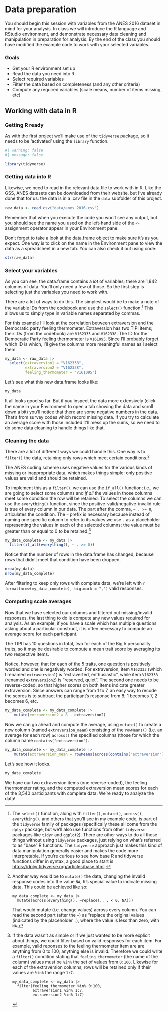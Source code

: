 # Data preparation

You should begin this session with variables from the ANES 2016 dataset in mind for your analysis. In class we will introduce the R language and RStudio environment, and demonstrate necessary data cleaning and manipulation in preparation for analysis. By the end of the class you should have modified the example code to work with your selected variables.

### Goals

-   Get your R environment set up
-   Read the data you need into R
-   Select required variables
-   Filter the data based on completeness (and any other criteria)
-   Compute any required variables (scale means, number of items missing, etc)

## Working with data in R

### Getting R ready

As with the first project we'll make use of the `tidyverse` package, so it needs to be 'activated' using the `library` function.

```r
#| warning: false
#| message: false

library(tidyverse)

```

### Getting data into R

Likewise, we need to read in the relevant data file to work with in R. Like the GSS, ANES datasets can be downloaded from their website, but I've already done that for us: the data is in a .csv file in the `data` subfolder of this project.

```r

raw_data <- read.csv("data/anes_2016.csv")

```

Remember that when you execute the code you won't see any output, but you should see the name you used on the left-hand side of the `<-` assignment operator appear in your Environment pane.

Don't forget to take a look at the data.frame object to make sure it's as you expect. One way is to click on the name in the Environment pane to view the data as a spreadsheet in a new tab. You can also check it out using code:

```r

str(raw_data)

```


### Select your variables

As you can see, the data.frame contains a *lot* of variables; there are 1,842 columns of data. You'll only need a few of those. So the first step is selecting just the variables you need to work with.

There are a lot of ways to do this. The simplest would be to make a note of the variable IDs from the codebook and use the `select()` function.[^tidyverse-note] This allows us to simply type in variable names separated by commas.

For this example I'll look at the correlation between extraversion and the Democratic party feeling thermometer. Extraversion has two TIPI items; their IDs (from the codebook) are `V162333` and `V162338`. The ID for the Democratic Party feeling thermometer is `V161095`. Since I'll probably forget which ID is which, I'll give the columns more meaningful names as I select them.

```r

my_data <- raw_data |> 
  select(extraversion1 = "V162333", 
         extraversion2 = "V162338",
         feeling_thermometer = "V161095")

```

Let's see what this new data.frame looks like:

```r
my_data
```

It all looks good so far. But if you inspect the data more extensively (click the name in your Environment to open a tab showing the data and scroll down a bit) you'll notice that there are some negative numbers in the data. That's from survey codes which record missing data. If you try to calculate an average score with those included it'll mess up the sums, so we need to do some data cleaning to handle things like that.

### Cleaning the data

There are a lot of different ways we could handle this. One way is to `filter()` the data, retaining only rows which meet certain conditions.[^1]

The ANES coding scheme uses negative values for the various kinds of missing or inappropriate data, which makes things simple: only positive values are valid and should be retained.

To implement this as a `filter()`, we can use the `if_all()` function; i.e., we are going to select some columns and *if all* the values in those columns meet some condition the row will be retained. To select the columns we can use the `everything()` function, since the positive-valid/negative-invalid rule is true of every column in our data. The part after the comma, `~ . >= 0`, articulates the condition. The `~` prefix is necessary because instead of naming one specific column to refer to its values we use `.` as a placeholder representing the values in each of the selected columns; the value must be greater than or equal to 0 to be retained.[^2] 

```r
my_data_complete <- my_data |> 
  filter(if_all(everything(), ~ . >= 0))
```

Notice that the number of rows in the data.frame has changed, because rows that didn't meet that condition have been dropped.

```r
nrow(my_data)
nrow(my_data_complete) 
```

After filtering to keep only rows with complete data, we're left with `r format(nrow(my_data_complete), big.mark = ",")` valid responses.

### Computing scale averages

Now that we have selected our columns and filtered out missing/invalid responses, the last thing to do is compute any new values required for analysis. As an example, if you have a scale which has multiple questions asking about a particular construct, it is often necessary to compute an average score for each participant.

The TIPI has 10 questions in total, two for each of the Big 5 personality traits, so it may be desirable to compute a mean trait score by averaging its two respective items.

Notice, however, that for each of the 5 traits, one question is positively worded and one is negatively worded. For extraversion, item `V162333` (which I renamed `extraversion1`) is "extraverted, enthusiastic", while item `V162338` (renamed `extraversion2`) is "reserved, quiet". The second one needs to be reverse-coded, so that higher scores on both items indicate greater extraversion. Since answers can range from 1 to 7, an easy way to recode the scores is to subtract the participant's response from 8; 1 becomes 7, 2 becomes 6, etc.

```r

my_data_complete <- my_data_complete |>
    mutate(extraversion2 = 8 - extraversion2)

```

Now we can go ahead and compute the average, using `mutate()` to create a new column (named `extraversion_mean`) consisting of the `rowMeans()` (i.e. an average for each row) `across()` the specified columns (those for which the column name `contains("extraversion")`.

```r

my_data_complete <- my_data_complete |>
    mutate(extraversion_mean = rowMeans(across(contains("extraversion"))))

```

Let's see how it looks.

```r
my_data_complete
```

We have our two extraversion items (one reverse-coded), the feeling thermometer rating, and the computed extraversion mean scores for each of the 3,540 participants with complete data. We're ready to analyze the data!

[^tidyverse-note]: The `select()` function, along with `filter()`, `mutate()`, `across()`, `everything()`, and others that you'll see in my example code, is part of the `tidyverse` family of packages (specifically these all come from the `dplyr` package, but we'll also use functions from other `tidyverse` packages like `tidyr` and `ggplot2`). There are other ways to do all these things without using `tidyverse` packages, just relying on what's referred to as "base" R functions. The `tidyverse` approach just makes this kind of data manipulation generally easier and makes the code more interpretable. If you're curious to see how base R and tidyverse functions differ in syntax, a good place to start is <https://dplyr.tidyverse.org/articles/base.html>.

[^1]: Another way would be to `mutate()` the data, changing the invalid response codes into the value `NA`, R's special value to indicate missing data. This could be achieved like so:

        my_data_complete <- my_data |>
          mutate(across(everything(), ~replace(., . < 0, NA)))

    That would mutate (i.e. change values) across every column. You can read the second part (after the `~`) as "replace the original values (indicated by the placeholder `.`), where the value is less than zero, with `NA`.

[^2]: If the data wasn't as simple or if we just wanted to be more explicit about things, we could filter based on valid responses for each item. For example, valid reponses to the feeling thermometer item are are anything from 0 to 100; anything else is invalid. Therefore we could write a `filter()` condition stating that `feeling_thermometer` (the name of the column) values must be `%in%` the set of values from `0:100`. Likewise for each of the extraversion columns, rows will be retained only if their values are `%in%` the range `1:7`.

        my_data_complete <- my_data |>
          filter(feeling_thermometer %in% 0:100,
                 extraversion1 %in% 1:7,
                 extraversion2 %in% 1:7)




